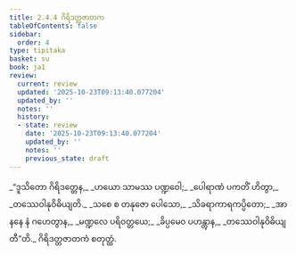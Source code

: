 ```yaml
---
title: 2.4.4 ဂိရိဒတ္တဇာတက
tableOfContents: false
sidebar:
  order: 4
type: tipitaka
basket: su
book: ja1
review:
  current: review
  updated: '2025-10-23T09:13:40.077204'
  updated_by: ''
  notes: ''
  history:
  - state: review
    date: '2025-10-23T09:13:40.077204'
    updated_by: ''
    notes: ''
    previous_state: draft
---
```



<ReviewStatus review={frontmatter.review} showDetails={true} />

<HypothesisAnnotation frontmatter={frontmatter} />

<DynamicBreadcrumb />

<Division number="67" book="ja1" e="ch" v="22" p="47">

<Paragraph number="447" type="verses" book="ja1">
_“ဒူသိတော ဂိရိဒတ္တေန,_  
_ဟယော သာမဿ ပဏ္ဍဝေါ;_  
_ပေါရာဏံ ပကတိံ ဟိတွာ,_  
_တဿေဝါနုဝိဓိယျတိ._  

</Paragraph>

</Division>
<Division number="68" book="ja1" e="ch" v="22" p="47">

<Paragraph number="448" type="verses" book="ja1">
_သစေ စ တနုဇော ပေါသော,_  
_သိခရာကာရကပ္ပိတော;_  
_အာနနေ နံ ဂဟေတွာန,_  
_မဏ္ဍလေ ပရိဝတ္တယေ;_  
_ခိပ္ပမေဝ ပဟန္တွာန,_  
_တဿေဝါနုဝိဓိယျတီ”တိ._  


</Paragraph>
</Division>

<Paragraph number="449" type="center" book="ja1">
ဂိရိဒတ္တဇာတကံ စတုတ္ထံ.
</Paragraph>